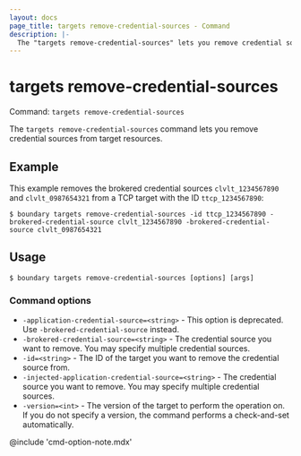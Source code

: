 ```yaml
---
layout: docs
page_title: targets remove-credential-sources - Command
description: |-
  The "targets remove-credential-sources" lets you remove credential sources from target resources.
---
```


# targets remove-credential-sources

Command: `targets remove-credential-sources`

The `targets remove-credential-sources` command lets you remove credential sources from target resources.

## Example

This example removes the brokered credential sources `clvlt_1234567890` and `clvlt_0987654321` from a TCP target with the ID `ttcp_1234567890`:

```shell-session
$ boundary targets remove-credential-sources -id ttcp_1234567890 -brokered-credential-source clvlt_1234567890 -brokered-credential-source clvlt_0987654321
```

## Usage

<CodeBlockConfig hideClipboard>

```shell-session
$ boundary targets remove-credential-sources [options] [args]
```

</CodeBlockConfig>

### Command options

- `-application-credential-source=<string>` - This option is deprecated.
Use `-brokered-credential-source` instead.
- `-brokered-credential-source=<string>` - The credential source you want to remove.
You may specify multiple credential sources.
- `-id=<string>` - The ID of the target you want to remove the credential source from.
- `-injected-application-credential-source=<string>` - The credential source you want to remove.
You may specify multiple credential sources.
- `-version=<int>` - The version of the target to perform the operation on.
If you do not specify a version, the command performs a check-and-set automatically.

@include 'cmd-option-note.mdx'